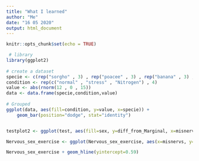```yaml
---
title: "What I learned"
author: "Me"
date: "16 05 2020"
output: html_document
---
```


```r
knitr::opts_chunk$set(echo = TRUE)
```

```r

 # library
library(ggplot2)
 
# create a dataset
specie <- c(rep("sorgho" , 3) , rep("poacee" , 3) , rep("banana" , 3) , rep("triticum" , 3) )
condition <- rep(c("normal" , "stress" , "Nitrogen") , 4)
value <- abs(rnorm(12 , 0 , 15))
data <- data.frame(specie,condition,value)
 
# Grouped
ggplot(data, aes(fill=condition, y=value, x=specie)) + 
    geom_bar(position="dodge", stat="identity")



```

```r
testplot2 <- ggplot(test, aes(fill=sex, y=diff_from_Marginal, x=misnervs)) + geom_bar(position="dodge", stat="identity")
```

```r
Nervous_sex_exercise <- ggplot(Nervous_sex_exercise, aes(x=misnervs, y=perc, fill= sex ))+geom_bar(stat="identity")

Nervous_sex_exercise + geom_hline(yintercept=0.59)
```

